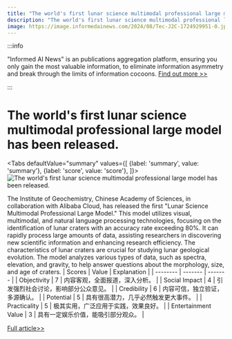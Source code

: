 ```yaml
---
title: "The world's first lunar science multimodal professional large model has been released."
description: "The world's first lunar science multimodal professional large model has been released."
image: https://image.informedainews.com/2024/08/Tec-J2C-1724929951-0.jpg
---
```



:::info

"Informed AI News" is an publications aggregation platform, ensuring you only gain the most valuable information, to eliminate information asymmetry and break through the limits of information cocoons.  [Find out more >>](/)

:::

# The world's first lunar science multimodal professional large model has been released.


<Tabs
	defaultValue="summary"
	values={[
	{label: 'summary', value: 'summary'},
	{label: 'score', value: 'score'},
]}>
<TabItem value="summary">
<img
  src="https://image.informedainews.com/2024/08/Tec-J2C-1724929951-0.jpg"
  alt="The world's first lunar science multimodal professional large model has been released."
/>



The Institute of Geochemistry, Chinese Academy of Sciences, in collaboration with Alibaba Cloud, has released the first "Lunar Science Multimodal Professional Large Model." This model utilizes visual, multimodal, and natural language processing technologies, focusing on the identification of lunar craters with an accuracy rate exceeding 80%. It can rapidly process large amounts of data, assisting researchers in discovering new scientific information and enhancing research efficiency. The characteristics of lunar craters are crucial for studying lunar geological evolution. The model analyzes various types of data, such as spectra, elevation, and gravity, to help answer questions about the morphology, size, and age of craters.
</TabItem>
<TabItem value="score">
	| Scores     | Value   | Explanation |
	| -------- | ------- | ------- |
	| Objectivity  | 7    | 内容客观，全面报道，深入分析。    |
	| Social Impact | 4     | 引发强烈社会讨论，影响部分公众意见。    |
	| Credibility    | 6    | 内容可信，独立验证，多源确认。    |
	| Potential    | 5    | 具有很高潜力，几乎必然触发更大事件。    |
	| Practicality    | 5    | 极其实用，广泛应用于实践，效果良好。    |
	| Entertainment Value    | 3    | 具有一定娱乐价值，能吸引部分观众。    |
</TabItem>
</Tabs>

[Full article>>](https://www.cnbeta.com.tw/articles/science/1443903.htm)
